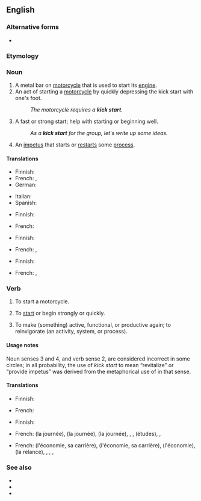 {{also|kickstart|kick-start}}
==English==
{{wikipedia}}

===Alternative forms===
* {{l|en|kick-start}}

===Etymology===
{{compound|en|kick|start}}

===Noun===
{{en-noun|kick starts}}

# A metal bar on [[motorcycle]] that is used to start its [[engine]].
# An act of starting a [[motorcycle]] by quickly depressing the kick start with one's foot.
#: ''The motorcycle requires a '''kick start'''.''
# A fast or strong start; help with starting or beginning well.
#: ''As a '''kick start''' for the group, let's write up some ideas.''
# An [[impetus]] that starts or [[restart]]s some [[process]].

====Translations====
{{trans-top|metal bar on motorcycle|1}}
* Finnish: {{t|fi|käynnistyspoljin}}
* French: {{t|fr|démarreur au pied|m}}, {{t|fr|pédale de mise en marche|m}}
* German: {{t|de|Kickstarter|m}}
{{trans-mid}}
* Italian: {{t|it|impianto di avviamento|m}}
* Spanish: {{t|es|pedal de arranque|m}}
{{trans-bottom}}

{{trans-top|act of starting a motorcycle|2}}
* Finnish: {{t|fi|käynnistyspotku}}
{{trans-mid}}
* French: {{t|fr|démarrage au kick|m}}
{{trans-bottom}}

{{trans-top|fast or strong start|3}}
* Finnish: {{t|fi|käynnistyspotku}}
{{trans-mid}}
* French: {{t|fr|début en beauté|m}}, {{t|fr|démarrage du bon pied|m}}
{{trans-bottom}}

{{trans-top|impetus that starts a process|4}}
* Finnish: {{t+|fi|käynnistys}}
{{trans-mid}}
* French: {{t+|fr|coup de fouet}}, {{t+|fr|relance}}
{{trans-bottom}}

===Verb===
{{en-verb}}

# {{lb|en|transitive}} To start a motorcycle.
#: {{ux|en|He '''kick started''' the motorcycle and took off.}}
# {{lb|en|transitive}} To [[start]] or begin strongly or quickly.
#: {{ux|en|To '''kick start''' your learning, let's summarize the basics.}}
#: {{ux|en|'''Kick start''' your day with a hearty breakfast.}}
# {{lb|en|transitive}} To make (something) active, functional, or productive again; to reinvigorate (an activity, system, or process).
#: {{ux|en|To '''kick start''' the economy with a large construction project.}}

====Usage notes====
Noun senses 3 and 4, and verb sense 2, are considered incorrect in some circles; in all probability, the use of ''kick start'' to mean “revitalize” or “provide impetus” was derived from the metaphorical use of {{m|en|jump start}} in that sense.

====Translations====
{{trans-top|to start a motorcycle}}
* Finnish: {{t|fi|[[polkaista]] [[käyntiin]]}}
{{trans-mid}}
* French: {{t|fr|démarrer au kick}}
{{trans-bottom}}

{{trans-top|to start or begin strongly}}
* Finnish: {{t|fi|[[polkaista]] [[käyntiin]]}}
{{trans-mid}}
* French: {{t|fr|démarrer en beauté}} (la journée), {{t|fr|démarrer du bon pied}} (la journée), {{t|fr|bien commencer}} (la journée), {{t|fr|commencer en beauté}}, {{t+|fr|lancer}}, {{t|fr|stimuler la conduite de}} (études), {{t+|fr|déclencher}}, {{t+|fr|entamer}}
{{trans-bottom}}

{{trans-top|to make (something) active, functional, or productive again; to reinvigorate (an activity, system, or process).}}
* French: {{t+|fr|relancer}} (l'économie, sa carrière), {{t|fr|donner un coup de fouet à}} (l'économie, sa carrière), {{t|fr|faire redémarrer}} (l'économie), {{t|fr|donner un coup de pouce à}} (la relance), {{t|fr|donner un coup d'accélérateur à}}, {{t+|fr|stimuler}}, {{t|fr|insuffler un dynamisme nouveau à}}, {{t|fr|donner une forte impulsion à}}
{{trans-mid}}
{{trans-bottom}}

===See also===
* {{l|en|head start}}
* {{l|en|jump start}}
* {{l|en|kick off}}